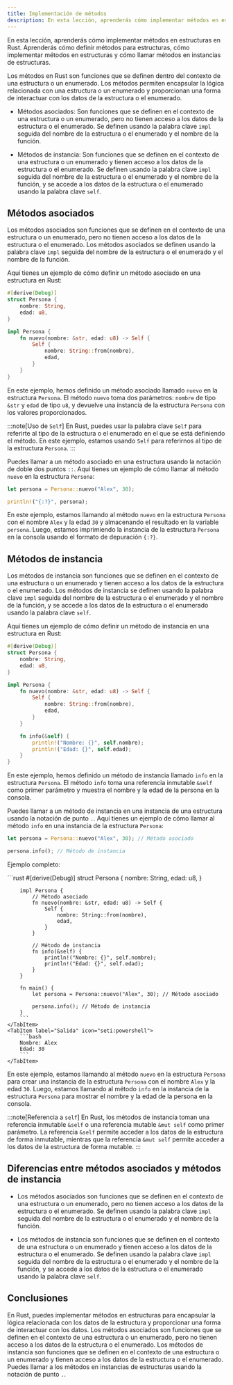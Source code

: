 ```yaml
---
title: Implementación de métodos
description: En esta lección, aprenderás cómo implementar métodos en estructuras en Rust. Aprenderás cómo definir métodos para estructuras, cómo implementar métodos en estructuras y cómo llamar métodos en instancias de estructuras.
---
```



En esta lección, aprenderás cómo implementar métodos en estructuras en Rust. Aprenderás cómo definir métodos para estructuras, cómo implementar métodos en estructuras y cómo llamar métodos en instancias de estructuras.

Los métodos en Rust son funciones que se definen dentro del contexto de una estructura o un enumerado. Los métodos permiten encapsular la lógica relacionada con una estructura o un enumerado y proporcionan una forma de interactuar con los datos de la estructura o el enumerado.

- Métodos asociados: Son funciones que se definen en el contexto de una estructura o un enumerado, pero no tienen acceso a los datos de la estructura o el enumerado. Se definen usando la palabra clave `impl` seguida del nombre de la estructura o el enumerado y el nombre de la función.

- Métodos de instancia: Son funciones que se definen en el contexto de una estructura o un enumerado y tienen acceso a los datos de la estructura o el enumerado. Se definen usando la palabra clave `impl` seguida del nombre de la estructura o el enumerado y el nombre de la función, y se accede a los datos de la estructura o el enumerado usando la palabra clave `self`.

## Métodos asociados

Los métodos asociados son funciones que se definen en el contexto de una estructura o un enumerado, pero no tienen acceso a los datos de la estructura o el enumerado. Los métodos asociados se definen usando la palabra clave `impl` seguida del nombre de la estructura o el enumerado y el nombre de la función.

Aquí tienes un ejemplo de cómo definir un método asociado en una estructura en Rust:

```rust
#[derive(Debug)]
struct Persona {
    nombre: String,
    edad: u8,
}

impl Persona {
    fn nuevo(nombre: &str, edad: u8) -> Self {
        Self {
            nombre: String::from(nombre),
            edad,
        }
    }
}
```

En este ejemplo, hemos definido un método asociado llamado `nuevo` en la estructura `Persona`. El método `nuevo` toma dos parámetros: `nombre` de tipo `&str` y `edad` de tipo `u8`, y devuelve una instancia de la estructura `Persona` con los valores proporcionados.

:::note[Uso de `Self`]
En Rust, puedes usar la palabra clave `Self` para referirte al tipo de la estructura o el enumerado en el que se está definiendo el método. En este ejemplo, estamos usando `Self` para referirnos al tipo de la estructura `Persona`.
:::

Puedes llamar a un método asociado en una estructura usando la notación de doble dos puntos `::`. Aquí tienes un ejemplo de cómo llamar al método `nuevo` en la estructura `Persona`:

```rust
let persona = Persona::nuevo("Alex", 30);

println!("{:?}", persona);
```

En este ejemplo, estamos llamando al método `nuevo` en la estructura `Persona` con el nombre `Alex` y la edad `30` y almacenando el resultado en la variable `persona`. Luego, estamos imprimiendo la instancia de la estructura `Persona` en la consola usando el formato de depuración `{:?}`.

## Métodos de instancia

Los métodos de instancia son funciones que se definen en el contexto de una estructura o un enumerado y tienen acceso a los datos de la estructura o el enumerado. Los métodos de instancia se definen usando la palabra clave `impl` seguida del nombre de la estructura o el enumerado y el nombre de la función, y se accede a los datos de la estructura o el enumerado usando la palabra clave `self`.

Aquí tienes un ejemplo de cómo definir un método de instancia en una estructura en Rust:

```rust
#[derive(Debug)]
struct Persona {
    nombre: String,
    edad: u8,
}

impl Persona {
    fn nuevo(nombre: &str, edad: u8) -> Self {
        Self {
            nombre: String::from(nombre),
            edad,
        }
    }

    fn info(&self) {
        println!("Nombre: {}", self.nombre);
        println!("Edad: {}", self.edad);
    }
}
```

En este ejemplo, hemos definido un método de instancia llamado `info` en la estructura `Persona`. El método `info` toma una referencia inmutable `&self` como primer parámetro y muestra el nombre y la edad de la persona en la consola.

Puedes llamar a un método de instancia en una instancia de una estructura usando la notación de punto `.`. Aquí tienes un ejemplo de cómo llamar al método `info` en una instancia de la estructura `Persona`:

```rust
let persona = Persona::nuevo("Alex", 30); // Método asociado

persona.info(); // Método de instancia
```

Ejemplo completo:

<Tabs>
    <TabItem label="Código" icon="seti:rust">
        ```rust
        #[derive(Debug)]
        struct Persona {
            nombre: String,
            edad: u8,
        }

        impl Persona {
            // Método asociado
            fn nuevo(nombre: &str, edad: u8) -> Self {
                Self {
                    nombre: String::from(nombre),
                    edad,
                }
            }

            // Método de instancia
            fn info(&self) {
                println!("Nombre: {}", self.nombre);
                println!("Edad: {}", self.edad);
            }
        }

        fn main() {
            let persona = Persona::nuevo("Alex", 30); // Método asociado

            persona.info(); // Método de instancia
        }
        ```
    </TabItem>
    <TabItem label="Salida" icon="seti:powershell">
        ```bash
        Nombre: Alex
        Edad: 30
        ```
    </TabItem>
</Tabs>

En este ejemplo, estamos llamando al método `nuevo` en la estructura `Persona` para crear una instancia de la estructura `Persona` con el nombre `Alex` y la edad `30`. Luego, estamos llamando al método `info` en la instancia de la estructura `Persona` para mostrar el nombre y la edad de la persona en la consola.

:::note[Referencia a `self`]
En Rust, los métodos de instancia toman una referencia inmutable `&self` o una referencia mutable `&mut self` como primer parámetro. La referencia `&self` permite acceder a los datos de la estructura de forma inmutable, mientras que la referencia `&mut self` permite acceder a los datos de la estructura de forma mutable.
:::

## Diferencias entre métodos asociados y métodos de instancia

- Los métodos asociados son funciones que se definen en el contexto de una estructura o un enumerado, pero no tienen acceso a los datos de la estructura o el enumerado. Se definen usando la palabra clave `impl` seguida del nombre de la estructura o el enumerado y el nombre de la función.

- Los métodos de instancia son funciones que se definen en el contexto de una estructura o un enumerado y tienen acceso a los datos de la estructura o el enumerado. Se definen usando la palabra clave `impl` seguida del nombre de la estructura o el enumerado y el nombre de la función, y se accede a los datos de la estructura o el enumerado usando la palabra clave `self`.

## Conclusiones

En Rust, puedes implementar métodos en estructuras para encapsular la lógica relacionada con los datos de la estructura y proporcionar una forma de interactuar con los datos. Los métodos asociados son funciones que se definen en el contexto de una estructura o un enumerado, pero no tienen acceso a los datos de la estructura o el enumerado. Los métodos de instancia son funciones que se definen en el contexto de una estructura o un enumerado y tienen acceso a los datos de la estructura o el enumerado. Puedes llamar a los métodos en instancias de estructuras usando la notación de punto `.`.





